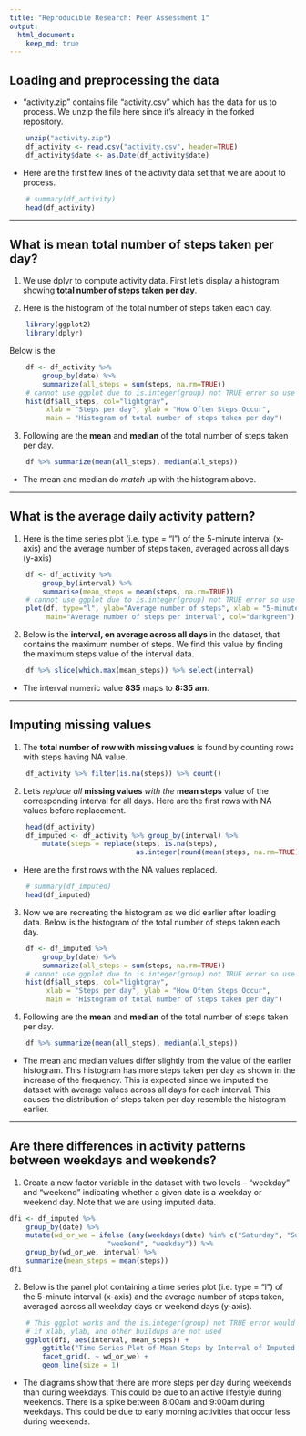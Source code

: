 ```yaml
---
title: "Reproducible Research: Peer Assessment 1"
output: 
  html_document:
    keep_md: true
---
```



## Loading and preprocessing the data

* "activity.zip" contains file "activity.csv" which has the data for us to process.  We unzip the file here since it's already in the forked repository.

```R
    unzip("activity.zip")
    df_activity <- read.csv("activity.csv", header=TRUE)
    df_activity$date <- as.Date(df_activity$date)
```

* Here are the first few lines of the activity data set that we are about to process.

```R
    # summary(df_activity)
    head(df_activity)
```

* * * * *
## What is mean total number of steps taken per day?

1. We use dplyr to compute activity data.  First let's display a histogram showing **total number of steps taken per day**.

2. Here is the histogram of the total number of steps taken each day.
```R
    library(ggplot2)
    library(dplyr)
```

Below is the 
```R
    df <- df_activity %>% 
        group_by(date) %>% 
        summarize(all_steps = sum(steps, na.rm=TRUE))
    # cannot use ggplot due to is.integer(group) not TRUE error so use hist()
    hist(df$all_steps, col="lightgray", 
         xlab = "Steps per day", ylab = "How Often Steps Occur",
         main = "Histogram of total number of steps taken per day")
```

3. Following are the **mean** and **median** of the total number of steps taken per day.

```R
    df %>% summarize(mean(all_steps), median(all_steps))
```

* The mean and median do *match* up with the histogram above.

* * * * *
## What is the average daily activity pattern?

1. Here is the time series plot (i.e. type = "l") of the 5-minute interval (x-axis) and the average number of steps taken, averaged across all days (y-axis)

```R
    df <- df_activity %>%
        group_by(interval) %>%
        summarise(mean_steps = mean(steps, na.rm=TRUE))
    # cannot use ggplot due to is.integer(group) not TRUE error so use plot()
    plot(df, type="l", ylab="Average number of steps", xlab = "5-minute Intervals",
         main="Average number of steps per interval", col="darkgreen")
```

2. Below is the **interval, on average across all days** in the dataset, that contains the maximum number of steps.  We find this value by finding the maximum steps value of the interval data.

```R
    df %>% slice(which.max(mean_steps)) %>% select(interval)
```

* The interval numeric value **835** maps to **8:35 am**.

* * * * *
## Imputing missing values

1. The **total number of row with missing values** is found by counting rows with steps having NA value.

```R
    df_activity %>% filter(is.na(steps)) %>% count()
```

2. Let's *replace all* **missing values** *with the* **mean steps** value of the corresponding interval for all days.  Here are the first rows with NA values before replacement.

```R
    head(df_activity)
    df_imputed <- df_activity %>% group_by(interval) %>%
        mutate(steps = replace(steps, is.na(steps), 
                               as.integer(round(mean(steps, na.rm=TRUE)))))
```

* Here are the first rows with the NA values replaced.

```R
    # summary(df_imputed)
    head(df_imputed)
```

3. Now we are recreating the histogram as we did earlier after loading data.  Below is the histogram of the total number of steps taken each day.

```R
    df <- df_imputed %>% 
        group_by(date) %>% 
        summarize(all_steps = sum(steps, na.rm=TRUE))
    # cannot use ggplot due to is.integer(group) not TRUE error so use hist()
    hist(df$all_steps, col="lightgray", 
         xlab = "Steps per day", ylab = "How Often Steps Occur",
         main = "Histogram of total number of steps taken per day")
```

4. Following are the **mean** and **median** of the total number of steps taken per day.

```R
    df %>% summarize(mean(all_steps), median(all_steps))
```

* The mean and median values differ slightly from the value of the earlier histogram.  This histogram has more steps taken per day as shown in the increase of the frequency. This is expected since we imputed the dataset with average values across all days for each interval. This causes the distribution of steps taken per day resemble the histogram earlier.

* * * * *
## Are there differences in activity patterns between weekdays and weekends?

1. Create a new factor variable in the dataset with two levels – “weekday” and “weekend” indicating whether a given date is a weekday or weekend day.  Note that we are using imputed data.

```R
dfi <- df_imputed %>% 
    group_by(date) %>% 
    mutate(wd_or_we = ifelse (any(weekdays(date) %in% c("Saturday", "Sunday")), 
                        "weekend", "weekday")) %>%
    group_by(wd_or_we, interval) %>%
    summarize(mean_steps = mean(steps))
dfi
```

2. Below is the panel plot containing a time series plot (i.e. type = "l") of the 5-minute interval (x-axis) and the average number of steps taken, averaged across all weekday days or weekend days (y-axis).

```R
    # This ggplot works and the is.integer(group) not TRUE error would not pop up
    # if xlab, ylab, and other buildups are not used
    ggplot(dfi, aes(interval, mean_steps)) +
        ggtitle("Time Series Plot of Mean Steps by Interval of Imputed Data") +
        facet_grid(. ~ wd_or_we) +
        geom_line(size = 1)
```

* The diagrams show that there are more steps per day during weekends than during weekdays.  This could be due to an active lifestyle during weekends.  There is a spike between 8:00am and 9:00am during weekdays.  This could be due to early morning activities that occur less during weekends.
